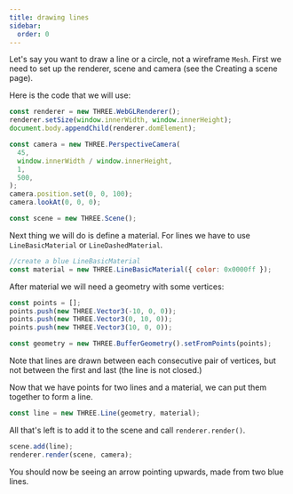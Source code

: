 ```yaml
---
title: drawing lines
sidebar:
  order: 0
---
```


Let's say you want to draw a line or a circle, not a wireframe `Mesh`.
First we need to set up the renderer, scene and camera (see the Creating a scene page).

Here is the code that we will use:

```js
const renderer = new THREE.WebGLRenderer();
renderer.setSize(window.innerWidth, window.innerHeight);
document.body.appendChild(renderer.domElement);

const camera = new THREE.PerspectiveCamera(
  45,
  window.innerWidth / window.innerHeight,
  1,
  500,
);
camera.position.set(0, 0, 100);
camera.lookAt(0, 0, 0);

const scene = new THREE.Scene();
```

Next thing we will do is define a material. For lines we have to use `LineBasicMaterial` or `LineDashedMaterial`.

```js
//create a blue LineBasicMaterial
const material = new THREE.LineBasicMaterial({ color: 0x0000ff });
```

After material we will need a geometry with some vertices:

```js
const points = [];
points.push(new THREE.Vector3(-10, 0, 0));
points.push(new THREE.Vector3(0, 10, 0));
points.push(new THREE.Vector3(10, 0, 0));

const geometry = new THREE.BufferGeometry().setFromPoints(points);
```

Note that lines are drawn between each consecutive pair of vertices, but not between the first and last (the line is not closed.)

Now that we have points for two lines and a material, we can put them together to form a line.

```js
const line = new THREE.Line(geometry, material);
```

All that's left is to add it to the scene and call `renderer.render()`.

```js
scene.add(line);
renderer.render(scene, camera);
```

You should now be seeing an arrow pointing upwards, made from two blue lines.
